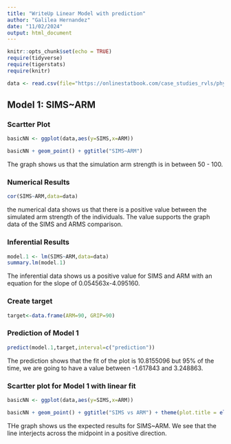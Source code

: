 ```yaml
---
title: "WriteUp Linear Model with prediction"
author: "Galilea Hernandez"
date: "11/02/2024"
output: html_document
---
```


```r
knitr::opts_chunk$set(echo = TRUE)
require(tidyverse)
require(tigerstats)
require(knitr)

data <- read.csv(file="https://onlinestatbook.com/case_studies_rvls/physical_strength/data.txt",sep="",header=TRUE)  
```

## Model 1: SIMS~ARM
### Scartter Plot

```r
basicNN <- ggplot(data,aes(y=SIMS,x=ARM))
```


```r
basicNN + geom_point() + ggtitle("SIMS~ARM")
```

The graph shows us that the simulation arm strength is in between 50 - 100.

### Numerical Results  

```r
cor(SIMS~ARM,data=data)
```

the numerical data shows us that there is a positive value between the simulated arm strength of the individuals. The value supports the graph data of the SIMS and ARMS comparison.

### Inferential Results 

```r
model.1 <- lm(SIMS~ARM,data=data)
summary.lm(model.1)
```


The inferential data shows us a positive value for SIMS and ARM with an equation for the slope of 0.054563x-4.095160.

### Create target

```r
target<-data.frame(ARM=90, GRIP=90)
```

### Prediction of Model 1

```r
predict(model.1,target,interval=c("prediction"))
```

The prediction shows that the fit of the plot is 10.8155096 but 95% of the time, we are going to have a value between -1.617843 and 3.248863.

### Scartter plot for Model 1 with linear fit

```r
basicNN <- ggplot(data,aes(y=SIMS,x=ARM))

```

```r
basicNN + geom_point() + ggtitle("SIMS vs ARM") + theme(plot.title = element_text(hjust = 0.5, size = 20)) + geom_smooth(method=lm)

```


THe graph shows us the expected results for SIMS~ARM. We see that the line interjects across the midpoint in a positive direction.

